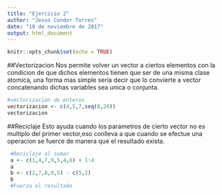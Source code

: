 ---
title: "Ejercicio 2"
author: "Jesus Condor Torres"
date: "10 de noviembre de 2017"
output: html_document
---

```{r setup, include=FALSE}
knitr::opts_chunk$set(echo = TRUE)
```

##Vectorizacion
Nos permite volver un vector a ciertos elementos con la condicion de que dichos elementos tienen que ser de una misma clase atomica, una forma mas simple seria decir que lo convierte a vector concatenando dichas variables sea unica o conjunta.

```{r vectorization}
#vectorizacion de enteros
vectorizacion <- c(4,5,7,seq(8,20))
vectorizacion
```

##Reciclaje
Esto ayuda cuando los parametros de cierto vector no es multiplo del primer vector,eso conlleva a que cuando se efectue una operacion se fuerce de manera que el resultado exista.

```{r recycling}
 #Reciclaje al sumar
 a <- c(1,4,7,9,5,4,6) + 1:4
 a
 b <- c(2,7,8,9,5) - c(5,2)
 b
 #Fuerza el resultado
``` 
